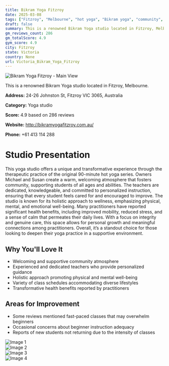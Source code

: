 ```yaml
---
title: Bikram Yoga Fitzroy
date: 2025-03-08
tags: ["Fitzroy", "Melbourne", "hot yoga", "Bikram yoga", "community", "welcoming atmosphere", "Fitzroy"]  
draft: false
summary: This is a renowned Bikram Yoga studio located in Fitzroy, Melbourne.
gm_reviews_count: 286
gm_totalScore: 4.9
gym_score: 4.9
city: Fitzroy
state: Victoria
country: None
url: Victoria_Bikram_Yoga_Fitzroy
---
```


<div className="aspect-[16/9] relative my-8">
  <img 
    src="https://lh5.googleusercontent.com/p/AF1QipP6J0jA8aybSX-L6bw5DH34iGqDfO7rnyXFQ-fH=w1920-h1080-k-no"
    alt="Bikram Yoga Fitzroy - Main View"
    className="object-cover absolute inset-0 w-full h-full rounded-lg"
  />
</div>

This is a renowned Bikram Yoga studio located in Fitzroy, Melbourne.

**Address:** 24-26 Johnston St, Fitzroy VIC 3065, Australia

**Category:** Yoga studio

**Score:** 4.9 based on 286 reviews

**Website:** http://bikramyogafitzroy.com.au/

**Phone:** +61 413 114 288

# Studio Presentation

This yoga studio offers a unique and transformative experience through the therapeutic practice of the original 90-minute hot yoga series. Owners Michael and Susan create a warm, welcoming atmosphere that fosters community, supporting students of all ages and abilities. The teachers are dedicated, knowledgeable, and committed to personalized instruction, ensuring that every student feels cared for and encouraged to improve. The studio is known for its holistic approach to wellness, emphasizing physical, mental, and emotional well-being. Many practitioners have reported significant health benefits, including improved mobility, reduced stress, and a sense of calm that permeates their daily lives. With a focus on integrity and genuine care, this space allows for personal growth and meaningful connections among practitioners. Overall, it’s a standout choice for those looking to deepen their yoga practice in a supportive environment.



## Why You'll Love It

- Welcoming and supportive community atmosphere
- Experienced and dedicated teachers who provide personalized guidance
- Holistic approach promoting physical and mental well-being
- Variety of class schedules accommodating diverse lifestyles
- Transformative health benefits reported by practitioners

## Areas for Improvement

- Some reviews mentioned fast-paced classes that may overwhelm beginners
- Occasional concerns about beginner instruction adequacy
- Reports of new students not returning due to the intensity of classes

<div className="grid grid-cols-1 xl:grid-cols-2 gap-4 my-8">
<div className="aspect-[4/3] relative"><img src="https://lh3.googleusercontent.com/p/AF1QipMYoMtD08Udzpw5-ae8AYx_M6-93Dt5SDJYT-Vj=w1920-h1080-k-no" alt="Image 1" className="object-cover absolute inset-0 w-full h-full rounded-lg" /></div>
<div className="aspect-[4/3] relative"><img src="https://lh5.googleusercontent.com/p/AF1QipPUQRWNWt9oAKIUhg0yn4zEOk-GIJNrshlLFztO=w1920-h1080-k-no" alt="Image 2" className="object-cover absolute inset-0 w-full h-full rounded-lg" /></div>
<div className="aspect-[4/3] relative"><img src="https://lh5.googleusercontent.com/p/AF1QipMhnLisLEFz9vxS5DXkLhMnRSo5fXxobszwY8rD=w1920-h1080-k-no" alt="Image 3" className="object-cover absolute inset-0 w-full h-full rounded-lg" /></div>
<div className="aspect-[4/3] relative"><img src="https://lh5.googleusercontent.com/p/AF1QipPYGlOmqDmU3sh5Zvxtq_LWNIsQF2x881cmTcqw=w1920-h1080-k-no" alt="Image 4" className="object-cover absolute inset-0 w-full h-full rounded-lg" /></div>
</div>
